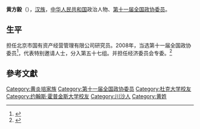 '''黄方毅'''（{{bd|1946年||}}），[[汉族|汉族]]，[[中华人民共和国|中华人民共和国]]政治人物、[[第十一届全国政协委员|第十一届全国政协委员]]。

==生平==
担任北京市国有资产经营管理有限公司研究员。2008年，当选第十一届全国政协委员<ref>{{cite news|title=第十一届全国政协委员名单|url=http://www.indaa.com.cn/zt/2009qglh/zxzs/200903/t20090303_127573.html|accessdate=2013-04-09|newspaper=新华社北京1月25日电 中国人民政治协商会议第十一届全国委员会委员名单(共2237人，2008年1月25日政协第十届全国委员会常务委员会第二十次会议通过)|date=2008年1月25日|deadurl=yes|archiveurl=https://web.archive.org/web/20130928014403/http://www.indaa.com.cn/zt/2009qglh/zxzs/200903/t20090303_127573.html|archivedate=2013年9月28日}}</ref>，代表特别邀请人士，分入第五十七组。并担任经济委员会专委。<ref>{{cite news|title=全国政协信息-黄方毅|url=http://www.cppcc.gov.cn/CMS/wylibary/showJcwyxtInfoWylibary.action?tabJcwyxt.guid=11W0021510&wytype=wjwy|accessdate=2013-04-11|newspaper=全国政协委员会}}</ref>

==參考文獻==
{{reflist}}
{{中国政治人物小作品}}

{{黄炎培家系}}
{{DEFAULTSORT:Huang}}
[[Category:黄炎培家族|Category:黄炎培家族]]
[[Category:第十一届全国政协委员|Category:第十一届全国政协委员]]
[[Category:杜克大学校友|Category:杜克大学校友]]
[[Category:约翰斯·霍普金斯大学校友|Category:约翰斯·霍普金斯大学校友]]
[[Category:川沙人|Category:川沙人]]
[[Category:黄姓|Category:黄姓]]